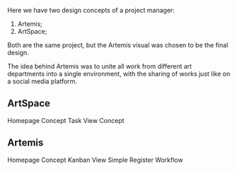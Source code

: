 
<PostHeader
title='A Project Manager for Marketing Art departments'
snippet=''
projectName='Artemis'
imageName='artemis/task.png'
date='2020'
order='2'
stack='(VueJS, PostgreSQL, Python, FastAPI, AWS, Gitlab CI/CD)'
/>

Here we have two design concepts of a project manager:

1. Artemis;
2. ArtSpace;

Both are the same project, but the Artemis visual was chosen to be the final design.

The idea behind Artemis was to unite all work from different art departments into a single environment, with the sharing of works just like on a social media platform.

## ArtSpace


<div class={'blogGallery'}>
    Homepage Concept
    <Media src='/work/artemis/artspace-homepage.png'/>
    <Media src='/work/artemis/homepage-concept.mp4'/>
    Task View Concept
    <Media src='/work/artemis/task-view-concept.png'/>
</div>

## Artemis

<div class='blogGallery'>
    Homepage Concept
    <Media src={'/work/artemis/task.png'}/>
    Kanban View
    <Media src={'/work/artemis/kanban-view.png'}/>
    <Media src={'/work/artemis/task-edit.png'}/>
    Simple Register Workflow
    <Media src={'/work/artemis/register-workflow.mp4'}/>
    <Media src={'/work/artemis/not-allowed.png'}/>
</div>